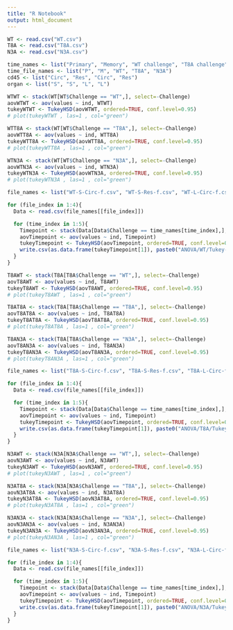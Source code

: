 ```yaml
---
title: "R Notebook"
output: html_document
---
```

```r

WT <- read.csv("WT.csv")
T8A <- read.csv("T8A.csv")
N3A <- read.csv("N3A.csv")
```
```r
time_names <- list("Primary", "Memory", "WT challenge", "T8A challenge", "N3A challenge")
time_file_names <- list("P", "M", "WT", "T8A", "N3A")
cd45 <- list("Circ", "Res", "Circ", "Res")
organ <- list("S", "S", "L", "L")
```
```r

WTWT <- stack(WT[WT$Challenge == "WT",], select=-Challenge)
aovWTWT <- aov(values ~ ind, WTWT)
tukeyWTWT <- TukeyHSD(aovWTWT, ordered=TRUE, conf.level=0.95)
# plot(tukeyWTWT , las=1 , col="green")

WTT8A <- stack(WT[WT$Challenge == "T8A",], select=-Challenge)
aovWTT8A <- aov(values ~ ind, WTT8A)
tukeyWTT8A <- TukeyHSD(aovWTT8A, ordered=TRUE, conf.level=0.95)
# plot(tukeyWTT8A , las=1 , col="green")

WTN3A <- stack(WT[WT$Challenge == "N3A",], select=-Challenge)
aovWTN3A <- aov(values ~ ind, WTN3A)
tukeyWTN3A <- TukeyHSD(aovWTN3A, ordered=TRUE, conf.level=0.95)
# plot(tukeyWTN3A , las=1 , col="green")
```
```r

file_names <- list("WT-S-Circ-f.csv", "WT-S-Res-f.csv", "WT-L-Circ-f.csv", "WT-L-Res-f.csv")

for (file_index in 1:4){
  Data <- read.csv(file_names[[file_index]])

  for (time_index in 1:5){
    Timepoint <- stack(Data[Data$Challenge == time_names[time_index],], select=-Challenge)
    aovTimepoint <- aov(values ~ ind, Timepoint)
    tukeyTimepoint <- TukeyHSD(aovTimepoint, ordered=TRUE, conf.level=0.95)
    write.csv(as.data.frame(tukeyTimepoint[1]), paste0("ANOVA/WT/Tukey-WT-",time_file_names[[time_index]],"-",organ[[file_index]],"-",cd45[[file_index]],".csv"))
  }
}
```
```r

T8AWT <- stack(T8A[T8A$Challenge == "WT",], select=-Challenge)
aovT8AWT <- aov(values ~ ind, T8AWT)
tukeyT8AWT <- TukeyHSD(aovT8AWT, ordered=TRUE, conf.level=0.95)
# plot(tukeyT8AWT , las=1 , col="green")

T8AT8A <- stack(T8A[T8A$Challenge == "T8A",], select=-Challenge)
aovT8AT8A <- aov(values ~ ind, T8AT8A)
tukeyT8AT8A <- TukeyHSD(aovT8AT8A, ordered=TRUE, conf.level=0.95)
# plot(tukeyT8AT8A , las=1 , col="green")

T8AN3A <- stack(T8A[T8A$Challenge == "N3A",], select=-Challenge)
aovT8AN3A <- aov(values ~ ind, T8AN3A)
tukeyT8AN3A <- TukeyHSD(aovT8AN3A, ordered=TRUE, conf.level=0.95)
# plot(tukeyT8AN3A , las=1 , col="green")
```
```r

file_names <- list("T8A-S-Circ-f.csv", "T8A-S-Res-f.csv", "T8A-L-Circ-f.csv", "T8A-L-Res-f.csv")

for (file_index in 1:4){
  Data <- read.csv(file_names[[file_index]])

  for (time_index in 1:5){
    Timepoint <- stack(Data[Data$Challenge == time_names[time_index],], select=-Challenge)
    aovTimepoint <- aov(values ~ ind, Timepoint)
    tukeyTimepoint <- TukeyHSD(aovTimepoint, ordered=TRUE, conf.level=0.95)
    write.csv(as.data.frame(tukeyTimepoint[1]), paste0("ANOVA/T8A/Tukey-T8A-",time_file_names[[time_index]],"-",organ[[file_index]],"-",cd45[[file_index]],".csv"))
  }
}
```
```r

N3AWT <- stack(N3A[N3A$Challenge == "WT",], select=-Challenge)
aovN3AWT <- aov(values ~ ind, N3AWT)
tukeyN3AWT <- TukeyHSD(aovN3AWT, ordered=TRUE, conf.level=0.95)
# plot(tukeyN3AWT , las=1 , col="green")

N3AT8A <- stack(N3A[N3A$Challenge == "T8A",], select=-Challenge)
aovN3AT8A <- aov(values ~ ind, N3AT8A)
tukeyN3AT8A <- TukeyHSD(aovN3AT8A, ordered=TRUE, conf.level=0.95)
# plot(tukeyN3AT8A , las=1 , col="green")

N3AN3A <- stack(N3A[N3A$Challenge == "N3A",], select=-Challenge)
aovN3AN3A <- aov(values ~ ind, N3AN3A)
tukeyN3AN3A <- TukeyHSD(aovN3AN3A, ordered=TRUE, conf.level=0.95)
# plot(tukeyN3AN3A , las=1 , col="green")
```
```r

file_names <- list("N3A-S-Circ-f.csv", "N3A-S-Res-f.csv", "N3A-L-Circ-f.csv", "N3A-L-Res-f.csv")

for (file_index in 1:4){
  Data <- read.csv(file_names[[file_index]])

  for (time_index in 1:5){
    Timepoint <- stack(Data[Data$Challenge == time_names[time_index],], select=-Challenge)
    aovTimepoint <- aov(values ~ ind, Timepoint)
    tukeyTimepoint <- TukeyHSD(aovTimepoint, ordered=TRUE, conf.level=0.95)
    write.csv(as.data.frame(tukeyTimepoint[1]), paste0("ANOVA/N3A/Tukey-N3A-",time_file_names[[time_index]],"-",organ[[file_index]],"-",cd45[[file_index]],".csv"))
  }
}
```
